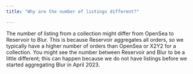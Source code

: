 ```yaml
---
title: "Why are the number of listings different?"

---
```


The number of listing from a collection might differ from OpenSea to Reservoir to Blur. This is because Reservoir aggregates all orders, so we typically have a higher number of orders than OpenSea or X2Y2 for a collection. You might see the number between Reservoir and Blur to be a little different; this can happen because we do not have listings before we started aggregating Blur in April 2023.
